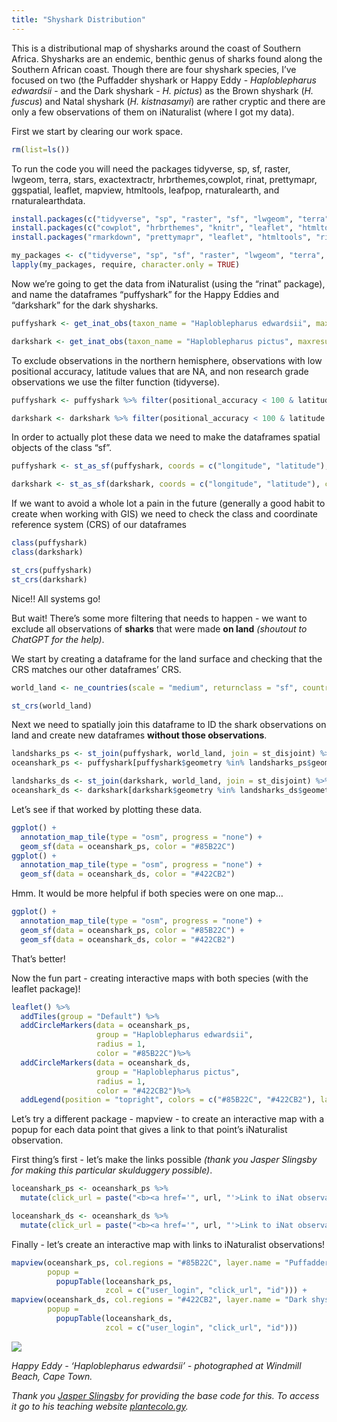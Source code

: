 ```yaml
---
title: "Shyshark Distribution"
---
```


This is a distributional map of shysharks around the coast of Southern Africa. Shysharks are an endemic, benthic genus of sharks found along the Southern African coast. Though there are four shyshark species, I've focused on two (the Puffadder shyshark or Happy Eddy - *Haploblepharus edwardsii* - and the Dark shyshark - *H. pictus*) as the Brown shyshark (*H. fuscus*) and Natal shyshark (*H. kistnasamyi*) are rather cryptic and there are only a few observations of them on iNaturalist (where I got my data).

First we start by clearing our work space.

```r
rm(list=ls())
```

To run the code you will need the packages tidyverse, sp, sf, raster, lwgeom, terra, stars, exactextractr, hrbrthemes,cowplot, rinat, prettymapr, ggspatial, leaflet, mapview, htmltools, leafpop, rnaturalearth, and rnaturalearthdata.

```r
install.packages(c("tidyverse", "sp", "raster", "sf", "lwgeom", "terra", "stars", "exactextractr")) 
install.packages(c("cowplot", "hrbrthemes", "knitr", "leaflet", "htmltools", "rosm", "ggspatial", "rnaturalearth", "mapview", "tmap")) 
install.packages("rmarkdown", "prettymapr", "leaflet", "htmltools", "rinat", "rnaturalearth", "rnaturalearthdata")
```

```r
my_packages <- c("tidyverse", "sp", "sf", "raster", "lwgeom", "terra", "stars", "exactextractr", "hrbrthemes","cowplot", "rinat", "prettymapr", "ggspatial", "leaflet", "mapview", "htmltools", "leafpop", "rnaturalearth", "rnaturalearthdata") 
lapply(my_packages, require, character.only = TRUE)
```

Now we're going to get the data from iNaturalist (using the "rinat" package), and name the dataframes "puffyshark" for the Happy Eddies and "darkshark" for the dark shysharks.

```r
puffyshark <- get_inat_obs(taxon_name = "Haploblepharus edwardsii", maxresults = 600) 

darkshark <- get_inat_obs(taxon_name = "Haploblepharus pictus", maxresults = 600)
```

To exclude observations in the northern hemisphere, observations with low positional accuracy, latitude values that are NA, and non research grade observations we use the filter function (tidyverse).

```r
puffyshark <- puffyshark %>% filter(positional_accuracy < 100 & latitude <0 & !is.na(latitude) & quality_grade == "research")

darkshark <- darkshark %>% filter(positional_accuracy < 100 & latitude <0 & !is.na(latitude) & quality_grade == "research")
```

In order to actually plot these data we need to make the dataframes spatial objects of the class "sf".

```r
puffyshark <- st_as_sf(puffyshark, coords = c("longitude", "latitude"), crs = 4326) 

darkshark <- st_as_sf(darkshark, coords = c("longitude", "latitude"), crs = 4326)
```

If we want to avoid a whole lot a pain in the future (generally a good habit to create when working with GIS) we need to check the class and coordinate reference system (CRS) of our dataframes

```r
class(puffyshark)
class(darkshark)

st_crs(puffyshark)
st_crs(darkshark) 
```

Nice!! All systems go!

But wait! There's some more filtering that needs to happen - we want to exclude all observations of **sharks** that were made **on land** *(shoutout to ChatGPT for the help)*.

We start by creating a dataframe for the land surface and checking that the CRS matches our other dataframes' CRS.

```r
world_land <- ne_countries(scale = "medium", returnclass = "sf", country = "south africa")

st_crs(world_land)
```

Next we need to spatially join this dataframe to ID the shark observations on land and create new dataframes **without those observations**.

```r
landsharks_ps <- st_join(puffyshark, world_land, join = st_disjoint) %>% filter(!is.na(iso_a2))
oceanshark_ps <- puffyshark[puffyshark$geometry %in% landsharks_ps$geometry,] 

landsharks_ds <- st_join(darkshark, world_land, join = st_disjoint) %>% filter(!is.na(iso_a2))
oceanshark_ds <- darkshark[darkshark$geometry %in% landsharks_ds$geometry,]
```

Let's see if that worked by plotting these data.

```r
ggplot() + 
  annotation_map_tile(type = "osm", progress = "none") + 
  geom_sf(data = oceanshark_ps, color = "#85B22C")
ggplot() + 
  annotation_map_tile(type = "osm", progress = "none") + 
  geom_sf(data = oceanshark_ds, color = "#422CB2")
```

Hmm. It would be more helpful if both species were on one map...

```r
ggplot() + 
  annotation_map_tile(type = "osm", progress = "none") + 
  geom_sf(data = oceanshark_ps, color = "#85B22C") + 
  geom_sf(data = oceanshark_ds, color = "#422CB2")
```

That's better!

Now the fun part - creating interactive maps with both species (with the leaflet package)!

```r
leaflet() %>% 
  addTiles(group = "Default") %>%
  addCircleMarkers(data = oceanshark_ps, 
                   group = "Haploblepharus edwardsii", 
                   radius = 1, 
                   color = "#85B22C")%>%
  addCircleMarkers(data = oceanshark_ds, 
                   group = "Haploblepharus pictus", 
                   radius = 1, 
                   color = "#422CB2")%>% 
  addLegend(position = "topright", colors = c("#85B22C", "#422CB2"), labels = c("Puffadder shyshark", "Dark shyshark"))
```

Let's try a different package - mapview - to create an interactive map with a popup for each data point that gives a link to that point's iNaturalist observation.

First thing's first - let's make the links possible *(thank you Jasper Slingsby for making this particular skulduggery possible)*.

```r
loceanshark_ps <- oceanshark_ps %>%
  mutate(click_url = paste("<b><a href='", url, "'>Link to iNat observation</a></b>"))

loceanshark_ds <- oceanshark_ds %>%
  mutate(click_url = paste("<b><a href='", url, "'>Link to iNat observation</a></b>"))
```

Finally - let's create an interactive map with links to iNaturalist observations!

```r
mapview(oceanshark_ps, col.regions = "#85B22C", layer.name = "Puffadder shyshark", legend = TRUE,
        popup = 
          popupTable(loceanshark_ps,
                     zcol = c("user_login", "click_url", "id"))) + 
mapview(oceanshark_ds, col.regions = "#422CB2", layer.name = "Dark shyshark", legend = TRUE,
        popup = 
          popupTable(loceanshark_ds, 
                     zcol = c("user_login", "click_url", "id")))
```

![](images/WhatsApp Image 2024-02-24 at 14.27.55.jpeg)

*Happy Eddy - 'Haploblepharus edwardsii' - photographed at Windmill Beach, Cape Town.*

*Thank you [Jasper Slingsby](https://www.ecologi.st/) for providing the base code for this. To access it go to his teaching website [plantecolo.gy](plantecolo.gy).*

